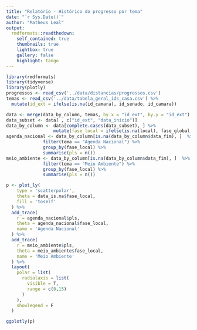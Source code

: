 ```yaml
---
title: "Relatório - Histórico do progresso por tema"
date: "`r Sys.Date()`"
author: "Matheus Leal"
output:  
  rmdformats::readthedown:
    self_contained: true
    thumbnails: true
    lightbox: true
    gallery: false
    highlight: tango
---
```


```r
library(rmdformats)
library(tidyverse)
library(plotly)
progressos <- read_csv('../data/distancias/progressos.csv')
temas <- read_csv('../data/tabela_geral_ids_casa.csv') %>% 
  mutate(id_ext = ifelse(is.na(id_camara), id_senado, id_camara))
```

```r


data <- merge(data_by_column, temas, by.x = "id_ext", by.y = "id_ext")
data_subset <- data[ , c("id_ext", "data_inicio")]  
data_by_column <- data[complete.cases(data_subset), ] %>% 
                  mutate(fase_local = ifelse(is.na(local), fase_global, paste(fase_global, local, sep=" - ")))
agenda_nacional <- data_by_column[is.na(data_by_column$data_fim), ]  %>% 
              filter(tema == "Agenda Nacional") %>% 
              group_by(fase_local) %>% 
              summarise(pls = n())
meio_ambiente <- data_by_column[is.na(data_by_column$data_fim), ]  %>% 
              filter(tema == "Meio Ambiente") %>% 
              group_by(fase_local) %>% 
              summarise(pls = n())
```


```r
p <- plot_ly(
    type = 'scatterpolar',
    theta = data_is.na$fase_local,
    fill = 'toself'
  ) %>%
  add_trace(
    r = agenda_nacional$pls,
    theta = agenda_nacional$fase_local,
    name = 'Agenda Nacional'
  ) %>% 
  add_trace(
    r = meio_ambiente$pls,
    theta = meio_ambiente$fase_local,
    name = 'Meio Ambiente'
  ) %>% 
  layout(
    polar = list(
      radialaxis = list(
        visible = T,
        range = c(0,15)
      )
    ),
    showlegend = F
  )

ggplotly(p)


```

